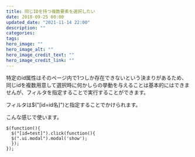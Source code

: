 ```yaml
---
title: 同じIDを持つ複数要素を選択したい
date: 2018-09-25 00:00
updated_date: "2021-11-14 22:00"
description: ""
categories:
tags:
hero_image: ""
hero_image_alt: ""
hero_image_credit_text: ""
hero_image_credit_link: ""
---
```

特定のid属性はそのページ内で1つしか存在できないという決まりがあるため、同じidを複数用意して選択時に何かしらの挙動を与えることは基本的にはできませんが、フィルタを指定することで実行することができます。

フィルタは$("[id=id名]")と指定することでかけられます。

こんな感じで使います。

```
$(function(){
  $("[id=test]").click(function(){
  $(".ui.modal").modal('show');
  });
});
```